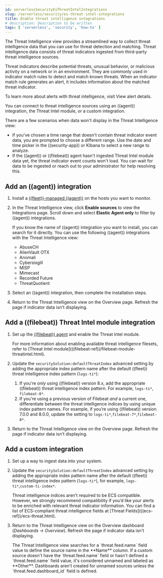 ```yaml
---
id: serverlessSecurityEsThreatIntelIntegrations
slug: /serverless/security/es-threat-intel-integrations
title: Enable threat intelligence integrations
# description: Description to be written
tags: [ 'serverless', 'security', 'how-to' ]
---
```


<div id="es-threat-intel-integrations"></div>

The Threat Intelligence view provides a streamlined way to collect threat intelligence data that you can use for threat detection and matching. Threat intelligence data consists of threat indicators ingested from third-party threat intelligence sources.

Threat indicators describe potential threats, unusual behavior, or malicious activity on a network or in an environment. They are commonly used in indicator match rules to detect and match known threats. When an indicator match rule generates an alert, it includes information about the matched threat indicator.

<DocCallOut title="Note">
To learn more about alerts with threat intelligence, visit <DocLink id="serverlessSecurityViewAlertDetails">View alert details</DocLink>.
</DocCallOut>

You can connect to threat intelligence sources using an <DocLink id="serverlessSecurityEsThreatIntelIntegrations" section="add-an-((agent))-integration">((agent)) integration</DocLink>, the <DocLink id="serverlessSecurityEsThreatIntelIntegrations" section="add-a-((filebeat))-threat-intel-module-integration">Threat Intel module</DocLink>, or a <DocLink id="serverlessSecurityEsThreatIntelIntegrations" section="add-a-custom-integration">custom integration</DocLink>.

<DocImage size="xl" url="../images/es-threat-intel-integrations/-getting-started-threat-intelligence-view.png" alt="The Threat Intelligence view on the Overview page" />

There are a few scenarios when data won't display in the Threat Intelligence view:

- If you've chosen a time range that doesn't contain threat indicator event data, you are prompted to choose a different range. Use the date and time picker in the ((security-app)) or Kibana to select a new range to analyze.
- If the ((agent)) or ((filebeat)) agent hasn't ingested Threat Intel module data yet, the threat indicator event counts won't load. You can wait for data to be ingested or reach out to your administrator for help resolving this.

<div id="agent-ti-integration"></div>

## Add an ((agent)) integration

1. Install a [((fleet))-managed ((agent))](((fleet-guide))/install-fleet-managed-elastic-agent.html) on the hosts you want to monitor.
1. In the Threat Intelligence view, click **Enable sources** to view the Integrations page. Scroll down and select **Elastic Agent only** to filter by ((agent)) integrations.

    <DocCallOut title="Tip">

    If you know the name of ((agent)) integration you want to install, you can search for it directly. You can use the following ((agent)) integrations with the Threat Intelligence view:

    * AbuseCH
    * AlienVault OTX
    * Anomali
    * Cybersixgill
    * MISP
    * Mimecast
    * Recorded Future
    * ThreatQuotient

    </DocCallOut>

1. Select an ((agent)) integration, then complete the installation steps.
1. Return to the Threat Intelligence view on the Overview page. Refresh the page if indicator data isn't displaying.

<div id="ti-mod-integration"></div>

## Add a ((filebeat)) Threat Intel module integration

1. Set up the [((filebeat)) agent](((filebeat-ref))/filebeat-installation-configuration.html) and enable the Threat Intel module.

    <DocCallOut title="Note">
    For more information about enabling available threat intelligence filesets, refer to [Threat Intel module](((filebeat-ref))/filebeat-module-threatintel.html).
    </DocCallOut>

1. Update the `securitySolution:defaultThreatIndex` <DocLink id="serverlessSecurityAdvancedSettings" section="update-default-elastic-security-threat-intelligence-indices">advanced setting</DocLink> by adding the appropriate index pattern name after the default ((fleet)) threat intelligence index pattern (`logs-ti*`):
    1. If you're _only_ using ((filebeat)) version 8.x, add the appropriate ((filebeat)) threat intelligence index pattern. For example, `logs-ti*`, `filebeat-8*`.
    1. If you're using a previous version of Filebeat _and_ a current one, differentiate between the threat intelligence indices by using unique index pattern names. For example, if you’re using ((filebeat)) version 7.0.0 and 8.0.0, update the setting to `logs-ti*`,`filebeat-7*`,`filebeat-8*`.
1. Return to the Threat Intelligence view on the Overview page. Refresh the page if indicator data isn't displaying.

<div id="custom-ti-integration"></div>

## Add a custom integration

1. Set up a way to <DocLink id="serverlessSecurityIngestData">ingest data</DocLink> into your system.
1. Update the `securitySolution:defaultThreatIndex` <DocLink id="serverlessSecurityAdvancedSettings" section="update-default-elastic-security-threat-intelligence-indices">advanced setting</DocLink> by adding the appropriate index pattern name after the default ((fleet)) threat intelligence index pattern (`logs-ti*`), for example, `logs-ti*`,`custom-ti-index*`.

    <DocCallOut title="Note">
    Threat intelligence indices aren’t required to be ECS compatible. However, we strongly recommend compatibility if you’d like your alerts to be enriched with relevant threat indicator information. You can find a list of ECS-compliant threat intelligence fields at [Threat Fields](((ecs-ref))/ecs-threat.html).
    </DocCallOut>

1. Return to the Threat Intelligence view on the Overview dashboard (*Dashboards -> Overview*). Refresh the page if indicator data isn't displaying.

    <DocCallOut title="Note">
    The Threat Intelligence view searches for a `threat.feed.name` field value to define the source name in the **Name** column. If a custom source doesn't have the `threat.feed.name` field or hasn't defined a `threat.feed.name` field value, it's considered unnamed and labeled as **Other**. Dashboards aren't created for unnamed sources unless the `threat.feed.dashboard_id` field is defined.
    </DocCallOut>

